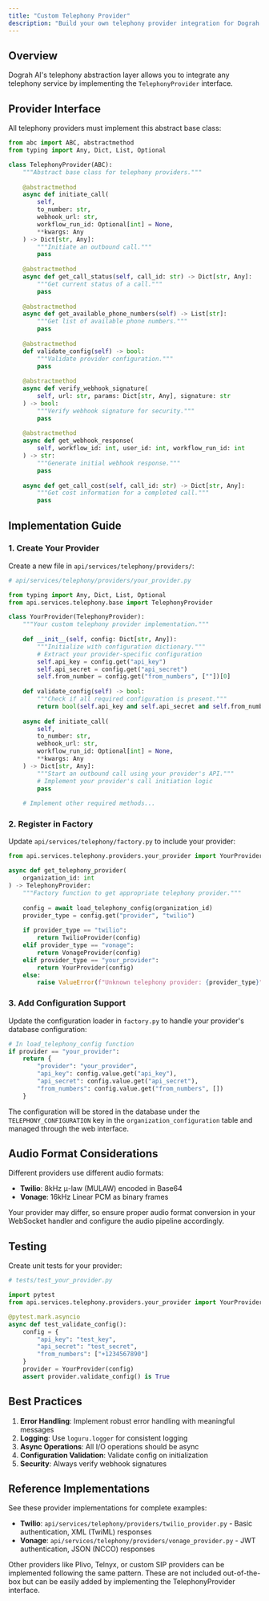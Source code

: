 ```yaml
---
title: "Custom Telephony Provider"
description: "Build your own telephony provider integration for Dograh AI"
---
```


## Overview

Dograh AI's telephony abstraction layer allows you to integrate any telephony service by implementing the `TelephonyProvider` interface.

## Provider Interface

All telephony providers must implement this abstract base class:

```python
from abc import ABC, abstractmethod
from typing import Any, Dict, List, Optional

class TelephonyProvider(ABC):
    """Abstract base class for telephony providers."""
    
    @abstractmethod
    async def initiate_call(
        self,
        to_number: str,
        webhook_url: str,
        workflow_run_id: Optional[int] = None,
        **kwargs: Any
    ) -> Dict[str, Any]:
        """Initiate an outbound call."""
        pass
    
    @abstractmethod
    async def get_call_status(self, call_id: str) -> Dict[str, Any]:
        """Get current status of a call."""
        pass
    
    @abstractmethod
    async def get_available_phone_numbers(self) -> List[str]:
        """Get list of available phone numbers."""
        pass
    
    @abstractmethod
    def validate_config(self) -> bool:
        """Validate provider configuration."""
        pass
    
    @abstractmethod
    async def verify_webhook_signature(
        self, url: str, params: Dict[str, Any], signature: str
    ) -> bool:
        """Verify webhook signature for security."""
        pass
    
    @abstractmethod
    async def get_webhook_response(
        self, workflow_id: int, user_id: int, workflow_run_id: int
    ) -> str:
        """Generate initial webhook response."""
        pass
    
    async def get_call_cost(self, call_id: str) -> Dict[str, Any]:
        """Get cost information for a completed call."""
        pass
```

## Implementation Guide

### 1. Create Your Provider

Create a new file in `api/services/telephony/providers/`:

```python
# api/services/telephony/providers/your_provider.py

from typing import Any, Dict, List, Optional
from api.services.telephony.base import TelephonyProvider

class YourProvider(TelephonyProvider):
    """Your custom telephony provider implementation."""
    
    def __init__(self, config: Dict[str, Any]):
        """Initialize with configuration dictionary."""
        # Extract your provider-specific configuration
        self.api_key = config.get("api_key")
        self.api_secret = config.get("api_secret")
        self.from_number = config.get("from_numbers", [""])[0]
    
    def validate_config(self) -> bool:
        """Check if all required configuration is present."""
        return bool(self.api_key and self.api_secret and self.from_number)
    
    async def initiate_call(
        self,
        to_number: str,
        webhook_url: str,
        workflow_run_id: Optional[int] = None,
        **kwargs: Any
    ) -> Dict[str, Any]:
        """Start an outbound call using your provider's API."""
        # Implement your provider's call initiation logic
        pass
    
    # Implement other required methods...
```

### 2. Register in Factory

Update `api/services/telephony/factory.py` to include your provider:

```python
from api.services.telephony.providers.your_provider import YourProvider

async def get_telephony_provider(
    organization_id: int
) -> TelephonyProvider:
    """Factory function to get appropriate telephony provider."""
    
    config = await load_telephony_config(organization_id)
    provider_type = config.get("provider", "twilio")
    
    if provider_type == "twilio":
        return TwilioProvider(config)
    elif provider_type == "vonage":
        return VonageProvider(config)
    elif provider_type == "your_provider":
        return YourProvider(config)
    else:
        raise ValueError(f"Unknown telephony provider: {provider_type}")
```

### 3. Add Configuration Support

Update the configuration loader in `factory.py` to handle your provider's database configuration:

```python
# In load_telephony_config function
if provider == "your_provider":
    return {
        "provider": "your_provider",
        "api_key": config.value.get("api_key"),
        "api_secret": config.value.get("api_secret"),
        "from_numbers": config.value.get("from_numbers", [])
    }
```

The configuration will be stored in the database under the `TELEPHONY_CONFIGURATION` key in the `organization_configuration` table and managed through the web interface.

## Audio Format Considerations

Different providers use different audio formats:
- **Twilio**: 8kHz μ-law (MULAW) encoded in Base64
- **Vonage**: 16kHz Linear PCM as binary frames

Your provider may differ, so ensure proper audio format conversion in your WebSocket handler and configure the audio pipeline accordingly.

## Testing

Create unit tests for your provider:

```python
# tests/test_your_provider.py

import pytest
from api.services.telephony.providers.your_provider import YourProvider

@pytest.mark.asyncio
async def test_validate_config():
    config = {
        "api_key": "test_key",
        "api_secret": "test_secret",
        "from_numbers": ["+1234567890"]
    }
    provider = YourProvider(config)
    assert provider.validate_config() is True
```

## Best Practices

1. **Error Handling**: Implement robust error handling with meaningful messages
2. **Logging**: Use `loguru.logger` for consistent logging
3. **Async Operations**: All I/O operations should be async
4. **Configuration Validation**: Validate config on initialization
5. **Security**: Always verify webhook signatures

## Reference Implementations

See these provider implementations for complete examples:
- **Twilio**: `api/services/telephony/providers/twilio_provider.py` - Basic authentication, XML (TwiML) responses
- **Vonage**: `api/services/telephony/providers/vonage_provider.py` - JWT authentication, JSON (NCCO) responses

<Note>
  Other providers like Plivo, Telnyx, or custom SIP providers can be implemented following the same pattern.
  These are not included out-of-the-box but can be easily added by implementing the TelephonyProvider interface.
</Note>